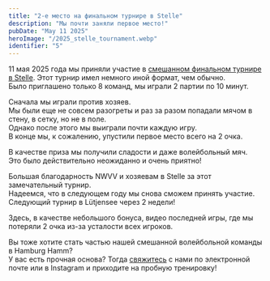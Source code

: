 ---
title: "2-е место на финальном турнире в Stelle"
description: "Мы почти заняли первое место!"
pubDate: "May 11 2025"
heroImage: "/2025_stelle_tournament.webp"
identifier: "5"  
---


11 мая 2025 года мы приняли участие в [смешанном финальном турнире в Stelle](https://volleyball-hoheheide.de/volley-mixed-abschlussturnier-der-region-hohe-heide-2025/).
Этот турнир имел немного иной формат, чем обычно.  
Было приглашено только 8 команд, мы играли 2 партии по 10 минут.

Сначала мы играли против хозяев.  
Мы были еще не совсем разогреты и раз за разом попадали мячом в стену, в сетку, но не в поле.  
Однако после этого мы выиграли почти каждую игру.  
В конце мы, к сожалению, упустили первое место всего на 2 очка.

В качестве приза мы получили сладости и даже  волейбольный мяч.  
Это было действительно неожиданно и очень приятно!

Большая благодарность NWVV и хозяевам в Stelle за этот замечательный турнир.  
Надеемся, что в следующем году мы снова сможем принять участие.  
Следующий турнир в Lütjensee через 2 недели!

Здесь, в качестве небольшого бонуса, видео последней игры, где мы потеряли 2 очка из-за усталости всех игроков.

<YouTube id="rIXq1ZrXKyY" />

Вы тоже хотите стать частью нашей смешанной волейбольной команды в Hamburg Hamm?  
У вас есть прочная основа?
Тогда [свяжитесь](/ru/contact/) с нами по электронной почте или в Instagram и приходите на пробную тренировку!